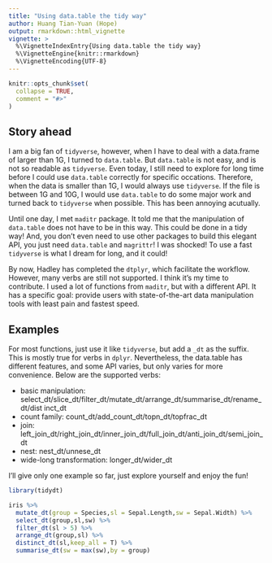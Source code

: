 ---
title: "Using data.table the tidy way"
author: Huang Tian-Yuan (Hope)
output: rmarkdown::html_vignette
vignette: >
  %\VignetteIndexEntry{Using data.table the tidy way}
  %\VignetteEngine{knitr::rmarkdown}
  %\VignetteEncoding{UTF-8}
---

```{r, include = FALSE}
knitr::opts_chunk$set(
  collapse = TRUE,
  comment = "#>"
)
```

## Story ahead

   I am a big fan of `tidyverse`, however, when I have to deal with a data.frame of larger than 1G, I turned to `data.table`. But `data.table` is not easy, and is not so readable as `tidyverse`. Even today, I still need to explore for long time before I could use `data.table` correctly for specific occations. Therefore, when the data is smaller than 1G, I would always use `tidyverse`. If the file is between 1G and 10G, I would use `data.table` to do some major work and turned back to `tidyverse` when possible. This has been annoying acutually.  
   
  Until one day, I met `maditr` package. It told me that the manipulation of `data.table` does not have to be in this way. This could be done in a tidy way! And, you don't even need to use other packages to build this elegant API, you just need `data.table` and `magrittr`! I was shocked! To use a fast `tidyverse` is what I dream for long, and it could!  
  
   By now, Hadley has completed the `dtplyr`, which facilitate the workflow. However, many verbs are still not supported. I think it's my time to contribute. I used a lot of functions from `maditr`, but with a different API. It has a specific goal: provide users with state-of-the-art data manipulation tools with least pain and fastest speed.

## Examples


  For most functions, just use it like `tidyverse`, but add a `_dt` as the suffix. This is mostly true for verbs in `dplyr`. Nevertheless, the data.table has different features, and some API varies, but only varies for more convenience. Below are the supported verbs:
  
  
- basic manipulation: select_dt/slice_dt/filter_dt/mutate_dt/arrange_dt/summarise_dt/rename_dt/dist inct_dt
- count family: count_dt/add_count_dt/topn_dt/topfrac_dt
- join: left_join_dt/right_join_dt/inner_join_dt/full_join_dt/anti_join_dt/semi_join_dt
- nest: nest_dt/unnese_dt
- wide-long transformation: longer_dt/wider_dt


I'll give only one example so far, just explore yourself and enjoy the fun!

```{r setup}
library(tidydt)

iris %>%
  mutate_dt(group = Species,sl = Sepal.Length,sw = Sepal.Width) %>%
  select_dt(group,sl,sw) %>%
  filter_dt(sl > 5) %>%
  arrange_dt(group,sl) %>%
  distinct_dt(sl,keep_all = T) %>%
  summarise_dt(sw = max(sw),by = group)
```
